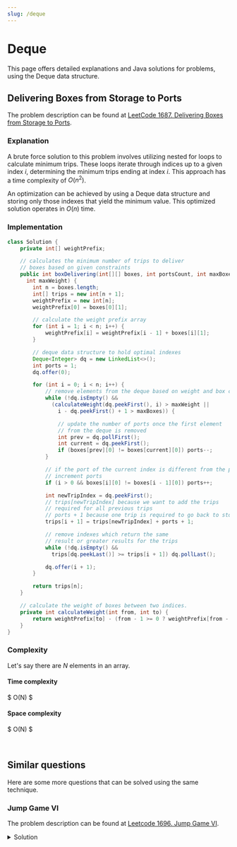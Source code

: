 ```yaml
---
slug: /deque
---
```



# Deque

This page offers detailed explanations and Java solutions for problems, using the Deque data structure.


## Delivering Boxes from Storage to Ports

The problem description can be found at [LeetCode 1687. Delivering Boxes from Storage to Ports](https://leetcode.com/problems/delivering-boxes-from-storage-to-ports/description/).



### Explanation 

A brute force solution to this problem involves utilizing nested for loops to calculate minimum trips. These loops iterate through indices up to a given index $i$, determining the minimum trips ending at index $i$. This approach has a time complexity of $O(n^2)$.

An optimization can be achieved by using a Deque data structure and storing only those indexes that yield the minimum value. This optimized solution operates in $O(n)$ time.


### Implementation

<Tabs>
  <TabItem value="Java" label="Java" default>

```java
class Solution {
    private int[] weightPrefix;

    // calculates the minimum number of trips to deliver 
    // boxes based on given constraints
    public int boxDelivering(int[][] boxes, int portsCount, int maxBoxes, 
      int maxWeight) {
        int n = boxes.length;
        int[] trips = new int[n + 1];
        weightPrefix = new int[n];
        weightPrefix[0] = boxes[0][1];

        // calculate the weight prefix array
        for (int i = 1; i < n; i++) {
            weightPrefix[i] = weightPrefix[i - 1] + boxes[i][1];
        }

        // deque data structure to hold optimal indexes
        Deque<Integer> dq = new LinkedList<>();
        int ports = 1;
        dq.offer(0);

        for (int i = 0; i < n; i++) {
            // remove elements from the deque based on weight and box constraints
            while (!dq.isEmpty() && 
              (calculateWeight(dq.peekFirst(), i) > maxWeight || 
                i - dq.peekFirst() + 1 > maxBoxes)) {

                // update the number of ports once the first element 
                // from the deque is removed
                int prev = dq.pollFirst();
                int current = dq.peekFirst();
                if (boxes[prev][0] != boxes[current][0]) ports--;
            }

            // if the port of the current index is different from the previous index, 
            // increment ports
            if (i > 0 && boxes[i][0] != boxes[i - 1][0]) ports++;

            int newTripIndex = dq.peekFirst();
            // trips[newTripIndex] because we want to add the trips 
            // required for all previous trips 
            // ports + 1 because one trip is required to go back to storage
            trips[i + 1] = trips[newTripIndex] + ports + 1;

            // remove indexes which return the same 
            // result or greater results for the trips
            while (!dq.isEmpty() && 
              trips[dq.peekLast()] >= trips[i + 1]) dq.pollLast();

            dq.offer(i + 1);
        }

        return trips[n];
    }

    // calculate the weight of boxes between two indices.
    private int calculateWeight(int from, int to) {
        return weightPrefix[to] - (from - 1 >= 0 ? weightPrefix[from - 1] : 0);
    }
}
```
</TabItem>
</Tabs>








### Complexity 

Let's say there are $N$ elements in an array.

#### Time complexity 
$
O(N)
$

#### Space complexity
$
O(N)
$

<br />






## Similar questions

Here are some more questions that can be solved using the same technique.

### Jump Game VI

The problem description can be found at [Leetcode 1696. Jump Game VI](https://leetcode.com/problems/jump-game-vi/description/).


<details>
  <summary>Solution</summary>

<Tabs>
  <TabItem value="Java" label="Java" default>

```java
class Solution {
    // calculates the maximum result by choosing elements from the array.
    public int maxResult(int[] nums, int k) {
        int n = nums.length;
        int[] score = new int[n];
        Deque<Integer> dq = new LinkedList<>();
        score[0] = nums[0];
        dq.offer(0);

        for (int i = 1; i < n; i++) {
            // remove elements from the front of the deque if outside the window
            while (!dq.isEmpty() && i - dq.peekFirst() > k) {
                dq.pollFirst();
            }

            // calculate the score for the current index
            score[i] = score[dq.peekFirst()] + nums[i];

            // remove elements from the back of the deque with smaller scores
            while (!dq.isEmpty() && score[dq.peekLast()] <= score[i]) {
                dq.pollLast();
            }

            // add the current index to the deque
            dq.offer(i);
        }

        return score[n - 1];
    }
}
```
</TabItem>
</Tabs>
</details>

